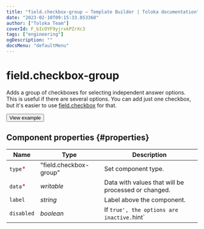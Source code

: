 ```yaml
---
title: "field.checkbox-group — Template Builder | Toloka documentation"
date: "2023-02-10T09:15:33.853360"
author: ["Toloka Team"]
coverId: F_bIcOYF9yjrxkPZrXc3
tags: ["engineering"]
ogDescription: ""
docsMenu: "defaultMenu"
---
```


# field.checkbox-group

Adds a group of checkboxes for selecting independent answer options. This is useful if there are several options. You can add just one checkbox, but it's easier to use [field.checkbox](/docs-new/template-builder/reference/field.checkbox) for that.

<Button themeColor="light" view="default" size="l" type="link" url="https://ya.cc/t/AA2nEh_E3twhqK">View example</Button>

## Component properties {#properties}

**Name** | **Type** | **Description**
----- | ----- | -----
`type`<span style="color: red">\*</span> | "field.checkbox-group" | Set component type.
`data`<span style="color: red">\*</span> | _writable_ | Data with values that will be processed or changed.
`label` | _string_ | Label above the component.
`disabled` | _boolean_ | If `true', the options are inactive.`hint`| _string_ | Hint text.`options`<span style="color: red">\*</span> | _array_ | An array of checkboxes, where`value`is the value to change, and`label`is the text near the checkbox.`options[]`| _object_ | A checkbox.`options[].hint`| _string_ | Text with additional information about the option.`options[].label`<span style="color: red">\*</span> | _string_ | Text next to the option.`options[].value`<span style="color: red">\*</span> | _string_ | Returned value.`preserveFalse`| _boolean_ | Property that specifies whether to return`false`values in the results. By default, if the component returns`false`, this result will not be added to the output. To add`false`to the results, specify`"preserveFalse": true`.`validation` | _condition_ | Validation based on condition.
